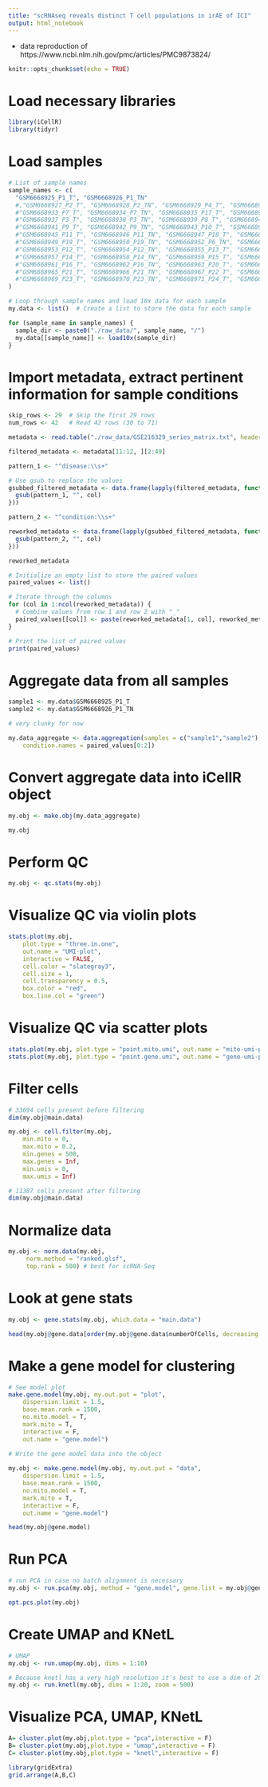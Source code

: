 ```yaml
---
title: "scRNAseq reveals distinct T cell populations in irAE of ICI"
output: html_notebook
---
```


 - data reproduction of https://www.ncbi.nlm.nih.gov/pmc/articles/PMC9873824/

```r
knitr::opts_chunk$set(echo = TRUE)
```

# Load necessary libraries

```r

library(iCellR)
library(tidyr)

```

# Load samples

```r

# List of sample names
sample_names <- c(
  "GSM6668925_P1_T", "GSM6668926_P1_TN"
  #,"GSM6668927_P2_T", "GSM6668928_P2_TN", "GSM6668929_P4_T", "GSM6668930_P4_TN", "GSM6668931_P5_T", "GSM6668932_P5_TN",
  #"GSM6668933_P7_T", "GSM6668934_P7_TN", "GSM6668935_P17_T", "GSM6668936_P17_TN"
  #"GSM6668937_P3_T", "GSM6668938_P3_TN", "GSM6668939_P8_T", "GSM6668940_P8_TN",
  #"GSM6668941_P9_T", "GSM6668942_P9_TN", "GSM6668943_P10_T", "GSM6668944_P10_TN",
  #"GSM6668945_P11_T", "GSM6668946_P11_TN", "GSM6668947_P18_T", "GSM6668948_P18_TN",
  #"GSM6668949_P19_T", "GSM6668950_P19_TN", "GSM6668952_P6_TN", "GSM6668951_P6_T",
  #"GSM6668953_P12_T", "GSM6668954_P12_TN", "GSM6668955_P13_T", "GSM6668956_P13_TN",
  #"GSM6668957_P14_T", "GSM6668958_P14_TN", "GSM6668959_P15_T", "GSM6668960_P15_TN",
  #"GSM6668961_P16_T", "GSM6668962_P16_TN", "GSM6668963_P20_T", "GSM6668964_P20_TN",
  #"GSM6668965_P21_T", "GSM6668966_P21_TN", "GSM6668967_P22_T", "GSM6668968_P22_TN",
  #"GSM6668969_P23_T", "GSM6668970_P23_TN", "GSM6668971_P24_T", "GSM6668972_P24_TN"
)

# Loop through sample names and load 10x data for each sample
my.data <- list()  # Create a list to store the data for each sample

for (sample_name in sample_names) {
  sample_dir <- paste0("./raw_data/", sample_name, "/")
  my.data[[sample_name]] <- load10x(sample_dir)
}


```

# Import metadata, extract pertinent information for sample conditions

```r

skip_rows <- 29  # Skip the first 29 rows
num_rows <- 42   # Read 42 rows (30 to 71)

metadata <- read.table("./raw_data/GSE216329_series_matrix.txt", header = TRUE, sep = "\t", skip = skip_rows, nrows = num_rows)

filtered_metadata <- metadata[11:12, ][2:49]

pattern_1 <- "^disease:\\s+"

# Use gsub to replace the values
gsubbed_filtered_metadata <- data.frame(lapply(filtered_metadata, function(col) {
  gsub(pattern_1, "", col)
}))

pattern_2 <- "^condition:\\s+"

reworked_metadata <- data.frame(lapply(gsubbed_filtered_metadata, function(col) {
  gsub(pattern_2, "", col)
}))

reworked_metadata

# Initialize an empty list to store the paired values
paired_values <- list()

# Iterate through the columns
for (col in 1:ncol(reworked_metadata)) {
  # Combine values from row 1 and row 2 with "_"
  paired_values[[col]] <- paste(reworked_metadata[1, col], reworked_metadata[2, col], sep = "_")
}

# Print the list of paired values
print(paired_values)

```

# Aggregate data from all samples

```r

sample1 <- my.data$GSM6668925_P1_T
sample2 <- my.data$GSM6668926_P1_TN

# very clunky for now

my.data_aggregate <- data.aggregation(samples = c("sample1","sample2"),
	condition.names = paired_values[0:2])

```

# Convert aggregate data into iCellR object

```r

my.obj <- make.obj(my.data_aggregate)

my.obj

```

# Perform QC

```r

my.obj <- qc.stats(my.obj)

```

# Visualize QC via violin plots

```r

stats.plot(my.obj,
	plot.type = "three.in.one",
	out.name = "UMI-plot",
	interactive = FALSE,
	cell.color = "slategray3", 
	cell.size = 1, 
	cell.transparency = 0.5,
	box.color = "red",
	box.line.col = "green")

```

# Visualize QC via scatter plots

```r

stats.plot(my.obj, plot.type = "point.mito.umi", out.name = "mito-umi-plot")
stats.plot(my.obj, plot.type = "point.gene.umi", out.name = "gene-umi-plot")

```

# Filter cells

```r

# 33694 cells present before filtering
dim(my.obj@main.data)

my.obj <- cell.filter(my.obj,
	min.mito = 0,
	max.mito = 0.2,
	min.genes = 500,
	max.genes = Inf,
	min.umis = 0,
	max.umis = Inf)

# 11387 cells present after filtering
dim(my.obj@main.data)

```

# Normalize data

```r

my.obj <- norm.data(my.obj, 
     norm.method = "ranked.glsf",
     top.rank = 500) # best for scRNA-Seq

```

# Look at gene stats

```r

my.obj <- gene.stats(my.obj, which.data = "main.data")

head(my.obj@gene.data[order(my.obj@gene.data$numberOfCells, decreasing = T),])

```

# Make a gene model for clustering

```r

# See model plot 
make.gene.model(my.obj, my.out.put = "plot",
	dispersion.limit = 1.5, 
	base.mean.rank = 1500, 
	no.mito.model = T, 
	mark.mito = T, 
	interactive = F,
	out.name = "gene.model")
	
# Write the gene model data into the object

my.obj <- make.gene.model(my.obj, my.out.put = "data",
	dispersion.limit = 1.5, 
	base.mean.rank = 1500, 
	no.mito.model = T, 
	mark.mito = T, 
	interactive = F,
	out.name = "gene.model")

head(my.obj@gene.model)

```

# Run PCA

```r

# run PCA in case no batch alignment is necessary
my.obj <- run.pca(my.obj, method = "gene.model", gene.list = my.obj@gene.model,data.type = "main")

opt.pcs.plot(my.obj)

```

# Create UMAP and KNetL

```r

# UMAP
my.obj <- run.umap(my.obj, dims = 1:10)

# Because knetl has a very high resolution it's best to use a dim of 20 (this usually works best for most data)
my.obj <- run.knetl(my.obj, dims = 1:20, zoom = 500)

```

# Visualize PCA, UMAP, KNetL

```r

A= cluster.plot(my.obj,plot.type = "pca",interactive = F)
B= cluster.plot(my.obj,plot.type = "umap",interactive = F)
C= cluster.plot(my.obj,plot.type = "knetl",interactive = F)

library(gridExtra)
grid.arrange(A,B,C)

```